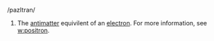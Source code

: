 /pazItran/

#The [[antimatter]] equivilent of an [[electron]]. For more information, see [[w:positron]].